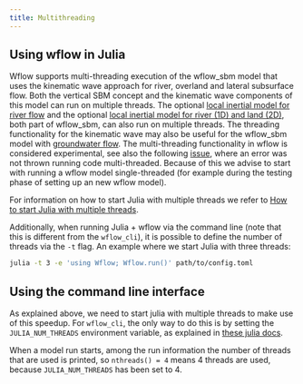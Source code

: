 ```yaml
---
title: Multithreading
---
```


## Using wflow in Julia

Wflow supports multi-threading execution of the wflow\_sbm model that uses the kinematic wave
approach for river, overland and lateral subsurface flow. Both the vertical SBM concept and the
kinematic wave components of this model can run on multiple threads. The optional [local
inertial model for river
flow](../model_docs/model_configurations.qmd#local-inertial-river) and the
optional [local inertial model for river (1D) and land
(2D)](../model_docs/model_configurations.qmd#local-inertial-river-1d-and-land-2d), both
part of wflow\_sbm, can also run on multiple threads. The threading functionality for the
kinematic wave may also be useful for the wflow\_sbm model with [groundwater
flow](../model_docs/model_configurations.qmd#groundwater-flow). The multi-threading
functionality in wflow is considered experimental, see also the following
[issue](https://github.com/Deltares/Wflow.jl/issues/139), where an error was not thrown running
code multi-threaded. Because of this we advise to start with running a wflow model
single-threaded (for example during the testing phase of setting up an new wflow model).

For information on how to start Julia with multiple threads we refer to [How to start Julia
with multiple
threads](https://docs.julialang.org/en/v1/manual/multi-threading/#Starting-Julia-with-multiple-threads).

Additionally, when running Julia + wflow via the command line (note that this is different from
the `wflow_cli`), it is possible to define the number of threads via the `-t` flag. An example
where we start Julia with three threads:

```bash
julia -t 3 -e 'using Wflow; Wflow.run()' path/to/config.toml
```

## Using the command line interface

As explained above, we need to start julia with multiple threads to make use of this speedup.
For `wflow_cli`, the only way to do this is by setting the `JULIA_NUM_THREADS` environment
variable, as explained in [these julia
docs](https://docs.julialang.org/en/v1/manual/multi-threading/#Starting-Julia-with-multiple-threads).

When a model run starts, among the run information the number of threads that are used is
printed, so `nthreads() = 4` means 4 threads are used, because `JULIA_NUM_THREADS` has been set
to 4.